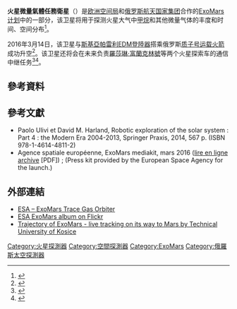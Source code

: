 {{noteTA
|1=zh-cn:歐空局; zh-tw:歐洲航天局; zh-hk:歐洲太空總署;
}}
{{Infobox spaceflight
| name                  = 火星微量氣體任務衛星

<!--image of the spacecraft/mission-->
| image                 = ExoMars Trace Gas Orbiter.jpg
| image_caption         = 火星微量氣體任務衛星和[[斯基亞帕雷利EDM登陸器|斯基亞帕雷利EDM登陸器]]
| image_size            = 250px

<!--Basic details-->
| mission_type          = [[火星|火星]][[軌道器|軌道器]]與[[登陸器|登陸器]]
| operator              = [[European_Space_Agency|ESA]], [[Russian_Federal_Space_Agency|RKA]]
| COSPAR_ID             = 2016-017A<!--spacecraft launched since 1963 only (aka NSSDC ID; eg. 1998-067A)-->
| SATCAT                = 41388<!--satellite catalogue number, omit leading zeroes (e.g. 25544)-->
| website               = {{url|1=http://exploration.esa.int/mars/|2=exploration.esa.int/mars}}
| mission_duration      = 7 years (planned)<ref name="esaOverview">{{cite web |url=http://exploration.esa.int/mars/46124-mission-overview/ |title=ExoMars Orbiter and EDM Mission (2016) |date=13 March 2014 |publisher=[[ESA|ESA]] |accessdate=4 September 2015 |archive-date=2018-02-21 |archive-url=https://web.archive.org/web/20180221213631/http://exploration.esa.int/mars/46124-mission-overview/ |dead-url=yes }}</ref><ref name="june2011">{{citation |last1=Allen |first1=Mark |last2=Witasse |first2=Olivier | contribution = 2016 ESA/NASA ExoMars Trace Gas Orbiter | title = MEPAG June 2011 | publisher = [[Jet_Propulsion_Laboratory|Jet Propulsion Laboratory]] | date = 16 June 2011| id = | contribution-url = http://hdl.handle.net/2014/42148 }} (PDF)</ref>

<!--Spacecraft properties-->
| manufacturer          = [[Thales_Alenia_Space|Thales Alenia Space]]
| launch_mass           = '''TGO''': {{convert|3732|kg|lb|abbr=on}}<ref name="planexNews">{{cite web |url=http://www.prl.res.in/~rajiv/planexnews/Missionstory2015-2.php |title=Mission Story:2016 EXOMARS Mission- Trace Gas Orbiter and EDM |date=30 June 2015 |publisher=Planex News |accessdate=4 September 2015 |archive-date=2015-09-24 |archive-url=https://web.archive.org/web/20150924081923/http://www.prl.res.in/~rajiv/planexnews/Missionstory2015-2.php |dead-url=yes }}</ref><br />'''EDM''': {{convert|600|kg|lb|abbr=on}}
| dry_mass              = '''TGO''': {{convert|1432|kg|lb|abbr=on}}
| payload_mass          = '''TGO''': {{convert|116|kg|lb|abbr=on}}<br />'''EDM''': {{convert|5|kg|lb|abbr=on}}
| dimensions            = <!--{{convert|width|x|height|m|ft|abbr=on}}-->
| power                 = ~2000 W

<!--Launch details-->
| launch_date           = {{start date|df=yes|2016|03|14}}<br />09:31 UTC<ref name="Sputnik">{{cite news |url=http://sputniknews.com/science/20150918/1027214512.html |title=Russian, EU Space Agencies Propose to Delay Joint Mission to Mars |work=Sputnik News |location=Moskow |date=18 September 2015 |accessdate=19 September 2015 |archive-date=2015-09-19 |archive-url=https://web.archive.org/web/20150919094620/http://sputniknews.com/science/20150918/1027214512.html |dead-url=no }}</ref>
| launch_rocket         = [[質子M型運載火箭|質子M型運載火箭]]/Briz-M
| launch_site           = [[拜科努爾航天發射場|拜科努爾航天發射場]]
| launch_contractor     = [[赫魯尼契夫國家航天研製中心|赫魯尼契夫國家航天研製中心]]

<!--orbit parameters-->
| orbit_reference       = [[火星周回軌道|火星周回軌道]]
| orbit_regime          = [[圓形軌道|圓形軌道]]
| orbit_semimajor       = <!--semimajor axis-->
| orbit_eccentricity    = 0
| orbit_periapsis       = {{convert|400|km|mi|abbr=on}}
| orbit_apoapsis        = {{convert|400|km|mi|abbr=on}}
| orbit_inclination     = 74 degrees
| orbit_period          = 120 minutes
| orbit_epoch           = planned
| apsis                 = areion

|interplanetary         = <!--Infobox spaceflight/IP can be called multiple times for missions with multiple targets or combined orbiter/lander missions, etc-->
 {{Infobox spaceflight/IP
   |type                = orbiter
   |object              = 火星
   |component           = '''TGO'''
   |arrival_date        =  {{start date|df=yes|2016|10|19}} 15:24 UTC
 }}
 {{Infobox spaceflight/IP
   |type                = lander
   |object              = 火星
   |component           = '''EDM'''
   |arrival_date        =  {{start date|df=yes|2016|10|19}}（登陸失敗）
   |location            = [[子午線高原|子午線高原]]
 }}

<!--Telescope parameters-->
| telescope_name        = '''CaSSIS'''
| telescope_type        = [[三反射鏡系统|三反射鏡系统]]
| telescope_diameter    = {{convert|13.5|cm|in|abbr=on}}
| telescope_focal_length= {{convert|88|cm|in|abbr=on}}
| telescope_wavelength  = from 0.475 [[Micrometre|µm]] ([[blue|blue]])<br />to 0.95 µm (近[[紅外線|紅外線]])
| telescope_resolution  = <!--resolution of telescope-->
| instruments           = 
  {{aligned table|fullwidth=y|style=text-align: left; font-size: 100%;
   |'''NOMAD'''| Nadir and Occultation for MArs Discovery
   |'''ACS'''| Atmospheric Chemistry Suite
   |'''CaSSIS'''| Colour and Stereo Surface Imaging System
   |'''FREND'''| Fine Resolution Epithermal Neutron Detector
  }}

<!--Only use where a spacecraft/mission is part of a clear programme of sequential missions. 
If in doubt, leave it out-->
| programme             = [[ExoMars|ExoMars]]
| next_mission          = [[羅莎琳·富蘭克林號|羅莎琳·富蘭克林號]]

<!--mission insignia or patch-->
| insignia              = <!--omit the "file" prefix-->
| insignia_caption      = <!--image caption-->
| insignia_alt          = <!--image alt text-->
| insignia_size         = <!--include px/em; defaults to 180px-->
}}

'''火星微量氣體任務衛星'''（{{Lang|en|'''ExoMars Trace Gas Orbiter'''、'''TGO'''}}）是[[欧洲空间局|欧洲空间局]]和[[俄罗斯航天国家集团|俄罗斯航天国家集团]]合作的[[ExoMars|ExoMars计划]]中的一部分，该卫星将用于探测火星大气中[[甲烷|甲烷]]和其他微量气体的丰度和时间、空间分布<ref>{{Cite web|title=ExoMars 2016 FAQs|url=https://www.esa.int/Science_Exploration/Human_and_Robotic_Exploration/Exploration/ExoMars/ExoMars_2016_FAQs|access-date=2022-03-19|publisher=欧洲空间局|language=en|archive-url=https://web.archive.org/web/20220319070902/https://www.esa.int/Science_Exploration/Human_and_Robotic_Exploration/Exploration/ExoMars/ExoMars_2016_FAQs|archive-date=2022-03-19|dead-url=no}}</ref>。

2016年3月14日，该卫星与[[斯基亞帕雷利EDM登陸器|斯基亞帕雷利EDM登陸器]]搭乘俄罗斯[[質子M型運載火箭|质子号运载火箭]]成功升空<ref name=":0">{{Cite journal|title=欧俄合作“火星生物学”计划成功迈出第一步|author=李金钊、李虹琳|url=https://kns.cnki.net/kcms/detail/detail.aspx?FileName=ZGHT201605009&DbName=CJFQ2016|journal=中国航天|year=2016}}</ref>。该卫星还将会在未来负责[[羅莎琳·富蘭克林號|羅莎琳·富蘭克林號]]等两个火星探索车的通信中继任务<ref name="LaunchMoved2020">{{cite press release| url=http://www.esa.int/For_Media/Press_Releases/Second_ExoMars_mission_moves_to_next_launch_opportunity_in_2020| title=Second ExoMars mission moves to next launch opportunity in 2020| publisher=[[ESA|ESA]]| date=2 May 2016| accessdate=2 May 2016| archive-date=2016-05-02| archive-url=https://web.archive.org/web/20160502194618/http://www.esa.int/For_Media/Press_Releases/Second_ExoMars_mission_moves_to_next_launch_opportunity_in_2020| dead-url=no}}</ref><ref name="LaunchMoved2022">{{cite web|url=https://www.esa.int/Science_Exploration/Human_and_Robotic_Exploration/Exploration/ExoMars/The_way_forward_to_Mars|title=The way forward to Mars|publisher=[[ESA|ESA]]|date=2020-10-01|access-date=2020-10-05|archive-date=2020-12-30|archive-url=https://web.archive.org/web/20201230000838/http://www.esa.int/Science_Exploration/Human_and_Robotic_Exploration/Exploration/ExoMars/The_way_forward_to_Mars|dead-url=no}}</ref>。

== 參考資料 ==
{{reflist|2}}

==參考文獻==
{{refbegin}}
*Paolo Ulivi et David M. Harland, Robotic exploration of the solar system : Part 4 : the Modern Era 2004-2013, Springer Praxis, 2014, 567 p. (ISBN 978-1-4614-4811-2) {{en}}
*Agence spatiale européenne, ExoMars mediakit, mars 2016 ([https://sci.esa.int/documents/33431/35950/1567260281560-EXOMARS_Mediakit_2016-03-09.pdf lire en ligne] {{Wayback|url=https://sci.esa.int/documents/33431/35950/1567260281560-EXOMARS_Mediakit_2016-03-09.pdf |date=20210719193435 }} [http://archive.wikiwix.com/cache/display2.php/attachment.pdf?url=http%3A%2F%2Fexploration.esa.int%2Fscience-e%2Fwww%2Fobject%2Fdoc.cfm%3Ffobjectid%3D57573 archive] {{Wayback|url=http://archive.wikiwix.com/cache/display2.php/attachment.pdf?url=http%3A%2F%2Fexploration.esa.int%2Fscience-e%2Fwww%2Fobject%2Fdoc.cfm%3Ffobjectid%3D57573 |date=20210719193434 }} [PDF]) {{en}}; (Press kit provided by the European Space Agency for the launch.)
{{refend}}

==外部連結==
* [http://exploration.esa.int/mars/46475-trace-gas-orbiter/ ESA – ExoMars Trace Gas Orbiter] {{Wayback|url=http://exploration.esa.int/mars/46475-trace-gas-orbiter/ |date=20150329062635 }}
* [https://www.flickr.com/photos/europeanspaceagency/albums/72157651339630276 ESA ExoMars album on Flickr] {{Wayback|url=https://www.flickr.com/photos/europeanspaceagency/albums/72157651339630276 |date=20200610064958 }}
* [https://web.archive.org/web/20160630193311/http://lfspace.ka.lf.tuke.sk/mars/ Trajectory of ExoMars - live tracking on its way to Mars by Technical University of Kosice]

{{Mars|state=collapsed}}
{{Mars spacecraft}}
{{2016 in space}}
{{火星任務}}

[[Category:火星探測器|Category:火星探測器]]
[[Category:空間探測器|Category:空間探測器]]
[[Category:ExoMars|Category:ExoMars]]
[[Category:俄羅斯太空探測器|Category:俄羅斯太空探測器]]
